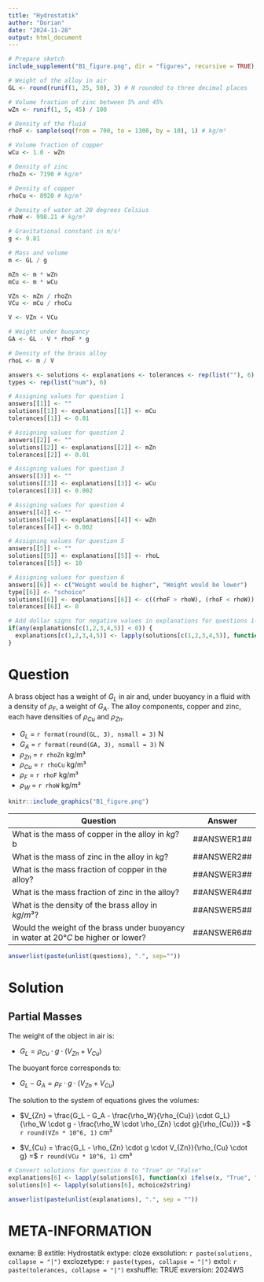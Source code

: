 ```yaml
---
title: "Hydrostatik"
author: "Dorian"
date: "2024-11-28"
output: html_document
---
```


```r
# Prepare sketch
include_supplement("B1_figure.png", dir = "figures", recursive = TRUE)

# Weight of the alloy in air
GL <- round(runif(1, 25, 50), 3) # N rounded to three decimal places

# Volume fraction of zinc between 5% and 45%
wZn <- runif(1, 5, 45) / 100

# Density of the fluid
rhoF <- sample(seq(from = 700, to = 1300, by = 10), 1) # kg/m³

# Volume fraction of copper
wCu <- 1.0 - wZn

# Density of zinc
rhoZn <- 7190 # kg/m³

# Density of copper
rhoCu <- 8920 # kg/m³

# Density of water at 20 degrees Celsius
rhoW <- 998.21 # kg/m³

# Gravitational constant in m/s²
g <- 9.81

# Mass and volume
m <- GL / g

mZn <- m * wZn
mCu <- m * wCu

VZn <- mZn / rhoZn
VCu <- mCu / rhoCu

V <- VZn + VCu

# Weight under buoyancy
GA <- GL - V * rhoF * g

# Density of the brass alloy
rhoL <- m / V
```

```r
answers <- solutions <- explanations <- tolerances <- rep(list(""), 6)
types <- rep(list("num"), 6)

# Assigning values for question 1
answers[[1]] <- ""
solutions[[1]] <- explanations[[1]] <- mCu
tolerances[[1]] <- 0.01

# Assigning values for question 2
answers[[2]] <- ""
solutions[[2]] <- explanations[[2]] <- mZn
tolerances[[2]] <- 0.01

# Assigning values for question 3
answers[[3]] <- ""
solutions[[3]] <- explanations[[3]] <- wCu
tolerances[[3]] <- 0.002

# Assigning values for question 4
answers[[4]] <- ""
solutions[[4]] <- explanations[[4]] <- wZn
tolerances[[4]] <- 0.002

# Assigning values for question 5
answers[[5]] <- ""
solutions[[5]] <- explanations[[5]] <- rhoL
tolerances[[5]] <- 10

# Assigning values for question 6
answers[[6]] <- c("Weight would be higher", "Weight would be lower")
type[[6]] <- "schoice"
solutions[[6]] <- explanations[[6]] <- c((rhoF > rhoW), (rhoF < rhoW))
tolerances[[6]] <- 0

# Add dollar signs for negative values in explanations for questions 1-5
if(any(explanations[c(1,2,3,4,5)] < 0)) {
  explanations[c(1,2,3,4,5)] <- lapply(solutions[c(1,2,3,4,5)], function(x) paste("$", x, "$", sep = ""))
}

```

Question
========

A brass object has a weight of $G_L$ in air and, under buoyancy in a fluid with a density of $\rho_F$, a weight of $G_A$. The alloy components, copper and zinc, each have densities of $\rho_{Cu}$ and $\rho_{Zn}$.

- $G_L$ = `r format(round(GL, 3), nsmall = 3)` N  
- $G_A$ = `r format(round(GA, 3), nsmall = 3)` N  
- $\rho_{Zn}$ = `r rhoZn` kg/m³  
- $\rho_{Cu}$ = `r rhoCu` kg/m³  
- $\rho_F$ = `r rhoF` kg/m³  
- $\rho_W$ = `r rhoW` kg/m³  

```r
knitr::include_graphics("B1_figure.png")
```

| Question                                                                              | Answer      |
|---------------------------------------------------------------------------------------|-------------|
| What is the mass of copper in the alloy in $kg$?                                    b | ##ANSWER1## |
| What is the mass of zinc in the alloy in $kg$?                                        | ##ANSWER2## |
| What is the mass fraction of copper in the alloy?                                     | ##ANSWER3## |
| What is the mass fraction of zinc in the alloy?                                       | ##ANSWER4## |
| What is the density of the brass alloy in $kg/m³$?                                    | ##ANSWER5## |
| Would the weight of the brass under buoyancy in water at $20°C$ be higher or lower?   | ##ANSWER6## |


```r
answerlist(paste(unlist(questions), ".", sep=""))
```

Solution 
========

## Partial Masses {-}

The weight of the object in air is:

- $G_L = \rho_{Cu} \cdot g \cdot (V_{Zn} + V_{Cu})$

The buoyant force corresponds to:

- $G_L - G_A = \rho_F \cdot g \cdot (V_{Zn} + V_{Cu})$

The solution to the system of equations gives the volumes:

- $V_{Zn} = \frac{G_L - G_A - \frac{\rho_W}{\rho_{Cu}} \cdot G_L}{\rho_W \cdot g - \frac{\rho_W \cdot \rho_{Zn} \cdot g}{\rho_{Cu}}} =$ `r round(VZn * 10^6, 1)` cm³

- $V_{Cu} = \frac{G_L - \rho_{Zn} \cdot g \cdot V_{Zn}}{\rho_{Cu} \cdot g} =$ `r round(VCu * 10^6, 1)` cm³


```r
# Convert solutions for question 6 to "True" or "False"
explanations[6] <- lapply(solutions[6], function(x) ifelse(x, "True", "False"))
solutions[6] <- lapply(solutions[6], mchoice2string)

answerlist(paste(unlist(explanations), ".", sep = ""))
```

META-INFORMATION
================
exname: B
extitle: Hydrostatik
extype: cloze
exsolution: `r paste(solutions, collapse = "|")`
exclozetype: `r paste(types, collapse = "|")`
extol: `r paste(tolerances, collapse = "|")`
exshuffle: TRUE
exversion: 2024WS
